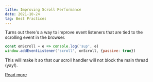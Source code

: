 ```yaml
---
title: Improving Scroll Performance
date: 2021-10-24
tag: Best Practices
---
```


Turns out there's a way to improve event listeners that are tied to the
scrolling event in the browser.

```javascript
const onScroll = e => console.log('sup', e)
window.addEventListener('scroll', onScroll, {passive: true})
```

This will make it so that our scroll handler will not block the main thread
(yay!).

[ Read more ](https://developer.mozilla.org/en-US/docs/Web/API/EventTarget/addEventListener#improving_scrolling_performance_with_passive_listeners)
